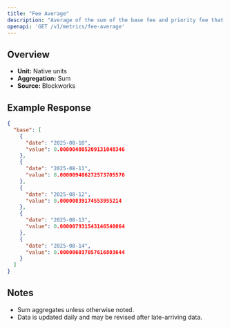 ```yaml
---
title: "Fee Average"
description: "Average of the sum of the base fee and priority fee that day in native chain token"
openapi: 'GET /v1/metrics/fee-average'
---
```


## Overview

- **Unit:** Native units
- **Aggregation:** Sum
- **Source:** Blockworks



## Example Response

```json
{
  "base": [
    {
      "date": "2025-08-10",
      "value": 0.000004805209131048346
    },
    {
      "date": "2025-08-11",
      "value": 0.000009406272573705576
    },
    {
      "date": "2025-08-12",
      "value": 0.00000839174553955214
    },
    {
      "date": "2025-08-13",
      "value": 0.000007931543146540064
    },
    {
      "date": "2025-08-14",
      "value": 0.000006037057616803644
    }
  ]
}
```

## Notes
- Sum aggregates unless otherwise noted.
- Data is updated daily and may be revised after late-arriving data.
